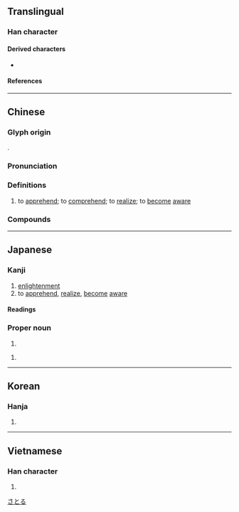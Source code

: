{{character info/new}}
==Translingual==

===Han character===
{{Han char|rn=61|rad=心|as=07|sn=10|four=91061|canj=PMMR|ids=⿰忄吾}}

====Derived characters====
* {{l|mul|[[𭉰]], [[𮢬]], [[𡩺]], [[𦷮]], [[𥧝]], [[𩄭]], [[𮒽]]}}

====References====
{{Han ref|kx=0388.050|dkj=10680|dj=0720.200|hdz=42303.040|uh=609F}}

----

==Chinese==
{{zh-forms}}

===Glyph origin===
{{Han etym}}
{{Han compound|心|alt1=忄|吾|ls=psc|c1=s|c2=p}}.

===Pronunciation===
{{zh-pron
|m=wù
|c=ng6
|h=pfs=ngu
|md=nguô
|mn=qz,tw,xm:ngō͘/twv,zz:gō͘
|w=3ngu
|mc=y
|oc=y
|cat=v
}}

===Definitions===
{{zh-hanzi}}

# to [[apprehend]]; to [[comprehend]]; to [[realize]]; to [[become]] [[aware]]

===Compounds===
{{zh-der|不悟|了悟|參悟|執迷不悟|大徹大悟|大悟|大澈大悟|妙悟|孫悟空|幡然悔悟|弗悟|徹悟|恍然大悟|悔悟|悟出|悟性|悟禪|悟道|悟頭詩|感悟|慧悟|憬悟|才悟|明悟|曉悟|會悟|朗悟|機悟|沙悟淨|漸悟|澈悟|猛然大悟|玄悟|省悟|瞭悟|神悟|穎悟|穎悟絕人|穎悟絕倫|精悟玄鑒|翻然悔悟|至死不悟|覺悟|解悟|豁然大悟|豁然省悟|豁然開悟|跕鳶之悟|醒悟|開悟|頓悟|頓悟前非|領悟}}

----

==Japanese==

===Kanji===
{{ja-kanji|grade=c|rs=心07}}

# [[enlightenment]]
# to [[apprehend]], [[realize]], [[become]] [[aware]]

====Readings====
{{ja-readings
|goon=ぐ
|kanon=ご
|kun=さと-る, さとり-
}}

===Proper noun===
{{ja-pos|proper|さとる}}

# {{given name|male|lang=ja}}

{{ja-pos|proper|さとし}}

# {{given name|male|lang=ja}}

[[Category:Japanese male given names|さとる]]

----

==Korean==

===Hanja===
{{ko-hanja|hangeul=오|eumhun=|rv=o|mr=o|y=o}}

# {{defn|lang=ko|sort=心07}}

----

==Vietnamese==

===Han character===
{{vi-hantu|[[ngộ]]|rs=心07}}

# {{defn|lang=vi|sort=心07}}
